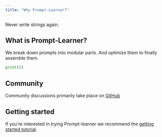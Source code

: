 ```yaml
---
title: "Why Prompt-Learner?"
---
```


Never write strings again.

## What is Prompt-Learner?

We break down prompts into modular parts. And optimize them to finally assemble them.
```python
print(5)
```


## Community

Community discussions primarily take place on
[GitHub](https://github.com/attuna-xyz/prompt-learner/discussions)

## Getting started

If you're interested in trying Prompt-learner we recommend the [getting started
tutorial](./tutorials/getting_started.qmd).
